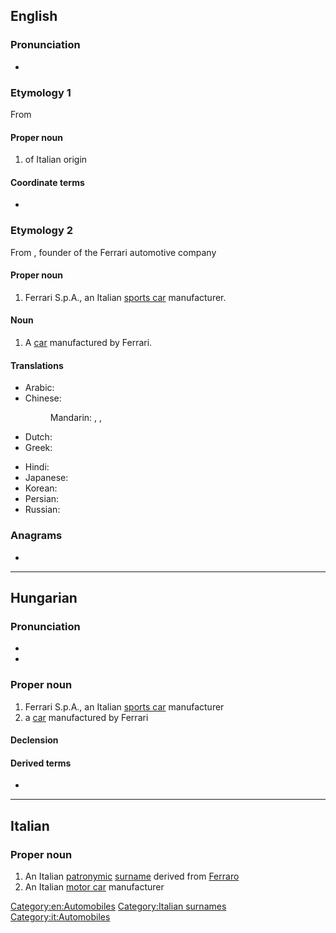 {{also|ferrari}}
==English==
{{wikipedia}}

===Pronunciation===
* {{IPA|/fəˈɹɑːɹi/|lang=en}}

===Etymology 1===
From {{der|en|it|Ferrari}}

====Proper noun====
{{en-proper-noun|Ferraris}}

# {{surname|lang=en|nodot=1|from=Italian}} of Italian origin

====Coordinate terms====
* {{l|en|Smith}} {{gloss|equivalent surname of English language origin}}

===Etymology 2===
From {{w|lang=en|Enzo Ferrari}}, founder of the Ferrari automotive company

====Proper noun====
{{en-proper noun}}

# Ferrari S.p.A., an Italian [[sports car]] manufacturer.

====Noun====
{{en-noun}}

# A [[car]] manufactured by Ferrari.

====Translations====
{{trans-top|Italian car}}
* Arabic: {{t|ar|فِيرَارِي|m|tr=firārī}}
* Chinese:
*: Mandarin: {{t|cmn|法拉利汽車|sc=Hani}}, {{t|cmn|法拉利汽车|tr=Fǎlālì qìchē|sc=Hani}}, {{t+|cmn|法拉利|tr=Fǎlālì|sc=Hani}}
* Dutch: {{t|nl|Ferrari}}
* Greek: {{t|el|Φερράρι}}
{{trans-mid}}
* Hindi: {{t|hi|फ़ेरारी|sc=Deva}}
* Japanese: {{t|ja|フェラーリ|tr=Ferāri|sc=Jpan}}
* Korean: {{t|ko|^페라리|sc=Kore}}
* Persian: {{t+|fa|فراری|tr=ferâri|sc=fa-Arab}}
* Russian: {{t|ru|Ферра́ри|f}}
{{trans-bottom}}

===Anagrams===
* {{anagrams|en|Farrier|farrier}}

[[Category:en:Automobiles]]

----

==Hungarian==
{{wikipedia|lang=hu}}

===Pronunciation===
* {{hu-IPA}}
* {{hyphenation|Fer|ra|ri|lang=hu}}

===Proper noun===
{{head|hu|proper noun}}

# Ferrari S.p.A., an Italian [[sports car]] manufacturer
# a [[car]] manufactured by Ferrari

====Declension====
{{hu-infl-nom|Ferrari|o}}{{hu-pos-tok|Ferrari|ja}}

====Derived terms====
* {{l|hu|ferraris}}

----

==Italian==

===Proper noun===
{{wikipedia|lang=it}}
{{head|it|proper nouns}}

# An Italian [[patronymic]] [[surname]] derived from [[Ferraro]]
# An Italian [[motor car]] manufacturer

[[Category:Italian surnames]]
[[Category:it:Automobiles]]